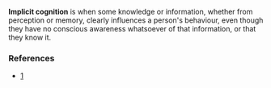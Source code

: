 {{wikify}}

'''Implicit cognition''' is when some knowledge or information, whether from perception or memory, clearly influences a person's behaviour, even though they have no conscious awareness whatsoever of that information, or that they know it.

===References=== 
* [http://www.amyione.com/ic.html]